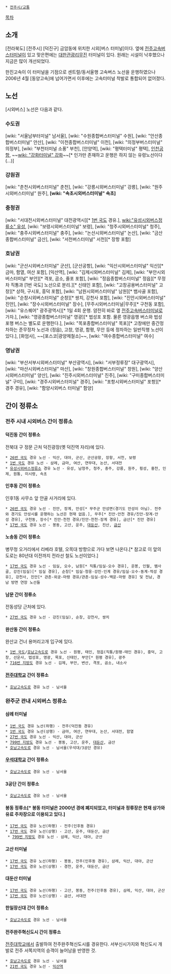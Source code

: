  * [[전주시/교통]]

[[목차]]
== 소개 ==
[전라북도] [전주시] [덕진구] 금암동에 위치한 시외[버스 터미널]이다. 옆에 [[전주고속버스터미널]]이 있고 맞은편에는 [[대한관광리무진]] 터미널이 있다. 원래는 시설이 낙후했으나 지금은 많이 개선되었다.

한진고속이 이 터미널을 기점으로 센트럴/동서울행 고속버스 노선을 운행하였으나 2006년 4월 [동양고속]에 넘어가면서 이후에는 고속터미널 착발로 통합되어 없어졌다.

== 노선 ==
[시외버스] 노선은 다음과 같다.

=== 수도권 ===
[wiki: "서울남부터미널" 남서울], [wiki: "수원종합버스터미널" 수원], [wiki: "안산종합버스터미널" 안산], [wiki: "이천종합버스터미널" 이천], [wiki: "의정부버스터미널" 의정부], [wiki: "부천터미널 소풍" 부천], [안양역], [wiki: "평택터미널" 평택], [[인천국제공항|인천공항]], ~~[[wiki: "강화터미널" 강화]]~~[* 인가만 존재하고 운행은 하지 않는 유령노선이다(...)]

=== 강원권 ===
[wiki: "춘천시외버스터미널" 춘천], [wiki: "강릉시외버스터미널" 강릉], [wiki: "원주시외버스터미널" 원주], '''[wiki: "속초시외버스터미널" 속초]'''

=== 충청권 ===
[wiki: "서대전시외버스터미널" 대전광역시][* [[1번 국도]] 경유.], [[wiki:"유성시외버스정류소" 유성]], [wiki: "보령시외버스터미널" 보령], [wiki: "청주시외버스터미널" 청주], [wiki: "충주시외버스터미널" 충주], [wiki: "논산시외버스터미널" 논산], [wiki: "금산종합버스터미널" 금산], [wiki: "서천버스터미널" 서천][* 장항 포함]

=== 호남권 ===
[wiki: "군산시외버스터미널" 군산], [군산공항], [wiki: "익산시외버스터미널" 익산][* 금마, 함열, 여산 포함], [익산역], [wiki: "김제시외버스터미널" 김제], [wiki: "부안시외버스터미널" 부안][* 격포, 곰소, 줄포 포함], [wiki: "정읍종합버스터미널" 정읍][* 무정차 직통과 [1번 국도] 노선으로 분리.][* 신태인 포함], [wiki: "고창공용버스터미널" 고창][* 상하, 구시포, 흥덕 포함], [wiki: "남원시외버스터미널" 남원][* 뱀사골 포함], [wiki: "순창시외버스터미널" 순창][* 쌍치, 강천사 포함], [wiki: "진안시외버스터미널" 진안], [wiki: "장수시외버스터미널" 장수], [무주시외버스터미널|무주][* 구천동 포함], [wiki: "유스퀘어" 광주광역시][* 1일 4회 운행. 얌전히 바로 옆 [[전주고속버스터미널]]로 가자.], [wiki: "영광종합버스터미널" 영광][* 법성포 포함. 물론 영광읍행 버스와 법성포행 버스는 별도로 운행한다.], [wiki: "목포종합버스터미널" 목포][* 고창에만 중간정차하는 준무정차 노선과 (정읍), 고창, 영광, 함평, 무안 등에 정차하는 일반직행 노선이 있다.], [화엄사], ~~[포스코|광양제철소]~~, [wiki: "여수종합버스터미널" 여수]

=== 영남권 ===
[wiki: "부산서부시외버스터미널" 부산광역시], [wiki: "서부정류장" 대구광역시], [wiki: "마산시외버스터미널" 마산], [wiki: "창원종합버스터미널" 창원], [wiki: "양산시외버스터미널" 양산], [wiki: "진주시외버스터미널" 진주], [wiki: "구미종합버스터미널" 구미], [wiki: "경주시외버스터미널" 경주], [wiki: "포항시외버스터미널" 포항][* 경주 경유], [wiki: "함양시외버스 터미널" 함양]

== 간이 정류소 ==
=== 전주 시내 시외버스 간이 정류소 ===
==== '''덕진동 간이 정류소''' ====
전북대 구 정문 근처 덕진광장(옛 덕진역 자리)에 있다.
 * [[26번 국도]] 경유 노선 - 익산, 대야, 군산, 군산공항, 장항, 서천, 보령
 * [[1번 국도]] 경유 노선 - 삼례, 금마, 여산, 연무대, 논산, 서대전
 * [[유성시외버스정류소]] 경유 노선 - 유성, 남청주, 청주, 충주, 강릉, 원주, 횡성, 홍천, 인제, 원통, 미시령, 속초

==== '''인후동 간이 정류소''' ====
인후1동 사무소 앞 안골 사거리에 있다.
 * [[26번 국도]] 경유 노선 - 진안, 장계, 안성[* 무주군 안성면(경기도 안성이 아님). 전주와 경기도 안성시를 운행하는 노선은 현재 없음.], 무주[* 진안-안천 경유/진안-장계-안성 경유], 구천동, 장수[* 진안-천천 경유/진안-천천-장계 경유], 금산[* 진안 경유]
 * [[17번 국도]] 경유 노선 - 봉동, 고산, 운주, [[대둔산]], 진산, [[금산]]

==== '''노송동 간이 정류소''' ====
병무청 오거리에서 리베라 호텔, 오목대 방향으로 가다 보면 나온다.[* 참고로 이 앞의 도로는 80년대 이전까지 전라선 철도 노선이었다.]
 * [[17번 국도]] 경유 노선 - 임실, 오수, 남원[* 직통/임실-오수 경유], 운봉, 인월, 뱀사골, 강진(임실)[* 임실 경유], 순창[* 임실-청웅-강진-인계 경유/임실-오수-동계-적성 경유], 강천사, 진안[* 관촌-외궁-마령 경유/관촌-임실-성수-백운-마령 경유] 및 전남, 경남 방면 연장 노선들

==== '''남문 간이 정류소''' ====
전동성당 근처에 있다.
 * [[27번 국도]] 경유 노선 - 강진(임실), 순창, 강천사, 쌍치

==== '''완산동 간이 정류소''' ====
완산교 건너 용머리고개 입구에 있다.
 * [[1번 국도]]/[[호남고속도로]] 경유 노선 - 원평, 태인, 정읍(직통/원평-태인 경유), 흥덕, 고창, 선운사, 법성포, 영광, 목포, 신태인, 부안[* 원평 경유], 광주
 * [[716번 지방도]] 경유 노선 - 김제, 부안, 변산, 격포, 곰소, 내소사

==== '''[[전주대학교]] 간이 정류소''' ====
 * [[호남고속도로]] 경유 노선 - 남서울

=== 완주군 관내 시외버스 정류소 ===
==== '''삼례 터미널''' ====
 * [[1번 국도]] 경유 노선(하행) - 전주(덕진동 경유)
 * [[1번 국도]] 경유 노선(상행) - 금마, 여산, 연무대, 논산, 서대전, 함열
 * [[27번 국도]] 경유 노선 - 익산, 대야, 군산
 * [[799번 지방도]] 경유 노선 - 봉동, 고산, 운주, [[대둔산]], 금산
 * [[호남고속도로]] 경유 노선 - 남서울(우석대/3공단 경유)

==== '''[[우석대학교]] 간이 정류소''' ====
 * [[호남고속도로]] 경유 노선 - 남서울

==== '''3공단 간이 정류소''' ====
 * [[호남고속도로]] 경유 노선 - 남서울

==== '''봉동 정류소'''[* 봉동 터미널은 2000년 경에 폐지되었고, 터미널과 정류장은 현재 상가와 유료 주차장으로 이용되고 있다.] ====
 * [[17번 국도]] 경유 노선(하행) - 전주(인후동 경유)
 * [[17번 국도]] 경유 노선(상행) - 고산, 운주, 대둔산, 금산
  * [[799번 지방도]] 경유 노선 - 삼례, 익산, 대야, 군산

==== '''고산 터미널''' ====
 * [[17번 국도]] 경유 노선(하행) - 봉동, 전주(인후동 경유), 삼례, 익산, 대야, 군산
 * [[17번 국도]] 경유 노선(상행) - 경천, 운주, 대둔산, 금산

==== '''대둔산 터미널''' ====
 * [[17번 국도]] 경유 노선(하행) - 고산, 봉동, 전주(인후동 경유), 삼례, 익산, 대야, 군산
 * [[17번 국도]] 경유 노선(상행) - 금산, 서대전

==== '''한일장신대 간이 정류소''' ====
 * [[호남고속도로]] 경유 노선 - 남서울

==== '''전주완주혁신도시 간이 정류소''' ====
[[전주대학교]]에서 출발하여 전주완주혁신도시를 경유한다. 서부신시가지와 혁신도시 개발로 전주 서쪽지역의 승객이 늘어남을 반영한 것.
 * [[호남고속도로]] 경유 노선 - 남서울
 * [[21번 국도]] 경유 노선 - [[익산역]]

